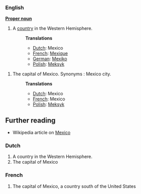 ===English===
'''[[Proper noun]]'''

# A [[country]] in the Western Hemisphere.
#:'''Translations'''
#:*[[Dutch]]: Mexico
#:*[[French]]: [[Mexique]]
#:*[[German]]: [[Mexiko]]
#:*[[Polish]]: [[Meksyk]]

# The capital of Mexico. Synonyms : Mexico city.
#:'''Translations'''
#:*[[Dutch]]: Mexico
#:*[[French]]: Mexico
#:*[[Polish]]: [[Meksyk]]

== Further reading ==

* Wikipedia article on [[w:Mexico|Mexico]]

===Dutch===
# A country in the Western Hemisphere.
# The capital of Mexico

===French===
# The capital of Mexico, a country south of the United States